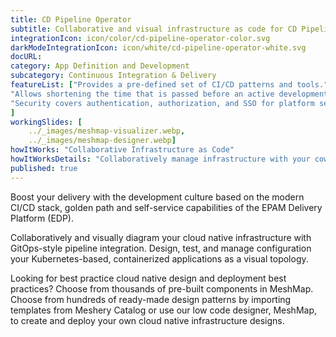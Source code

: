 ```yaml
---
title: CD Pipeline Operator  
subtitle: Collaborative and visual infrastructure as code for CD Pipeline Operator
integrationIcon: icon/color/cd-pipeline-operator-color.svg
darkModeIntegrationIcon: icon/white/cd-pipeline-operator-white.svg
docURL: 
category: App Definition and Development
subcategory: Continuous Integration & Delivery
featureList: ["Provides a pre-defined set of CI/CD patterns and tools.",
"Allows shortening the time that is passed before an active development.",
"Security covers authentication, authorization, and SSO for platform services."
]
workingSlides: [
    ../_images/meshmap-visualizer.webp,
    ../_images/meshmap-designer.webp]
howItWorks: "Collaborative Infrastructure as Code"
howItWorksDetails: "Collaboratively manage infrastructure with your coworkers synchronously sharing the same designs."
published: true
---
```

<p>
    Boost your delivery with the development culture based on the modern CI/CD stack, golden path and self-service capabilities of the EPAM Delivery Platform (EDP).
</p>
<p>
    Collaboratively and visually diagram your cloud native infrastructure with GitOps-style pipeline integration. Design, test, and manage configuration your Kubernetes-based, containerized applications as a visual topology.
</p>
<p>
    Looking for best practice cloud native design and deployment best practices? Choose from thousands of pre-built components in MeshMap. Choose from hundreds of ready-made design patterns by importing templates from Meshery Catalog or use our low code designer, MeshMap, to create and deploy your own cloud native infrastructure designs.
</p>